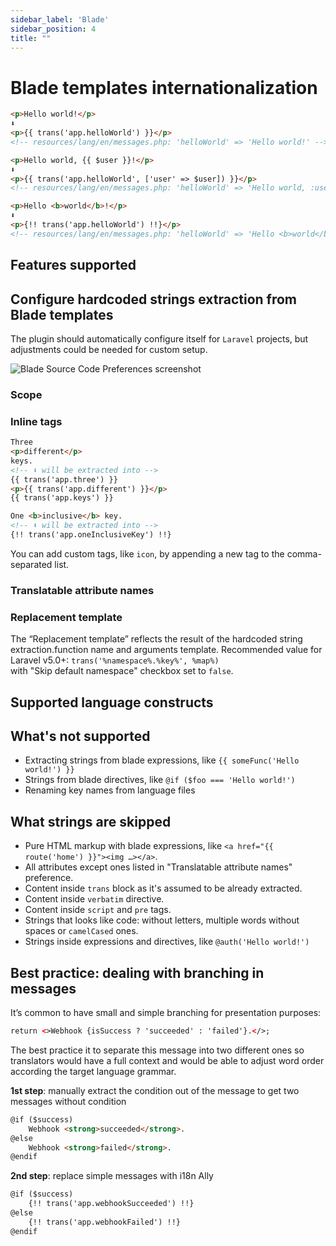 ```yaml
---
sidebar_label: 'Blade'
sidebar_position: 4
title: ""
---
```




# Blade templates internationalization
```html
<p>Hello world!</p>
⬇
<p>{{ trans('app.helloWorld') }}</p>
<!-- resources/lang/en/messages.php: 'helloWorld' => 'Hello world!' -->

<p>Hello world, {{ $user }}!</p>
⬇
<p>{{ trans('app.helloWorld', ['user' => $user]) }}</p>
<!-- resources/lang/en/messages.php: 'helloWorld' => 'Hello world, :user!' -->

<p>Hello <b>world</b>!</p>
⬇
<p>{!! trans('app.helloWorld') !!}</p>
<!-- resources/lang/en/messages.php: 'helloWorld' => 'Hello <b>world</b>!' -->
```

## Features supported
<SupportedFeatures/>


## Configure hardcoded strings extraction from Blade templates

The plugin should automatically configure itself for `Laravel` projects, but adjustments could be needed for custom setup.

![Blade Source Code Preferences screenshot](assets/blade-preferences.png)

### Scope
<Scope fileName=".blade.php"/>

### Inline tags
<InlineTags/>

```html
Three
<p>different</p>
keys.
<!-- ⬇ will be extracted into -->
{{ trans('app.three') }}
<p>{{ trans('app.different') }}</p>
{{ trans('app.keys') }}

One <b>inclusive</b> key.
<!-- ⬇ will be extracted into -->
{!! trans('app.oneInclusiveKey') !!}
```
You can add custom tags, like `icon`, by appending a new tag to the comma-separated list.

### Translatable attribute names
<TranslatableAttribute/>

### Replacement template
The “Replacement template” reflects the result of the hardcoded string extraction.function name and arguments template.
Recommended value for Laravel v5.0+: `trans('%namespace%.%key%', %map%)`<br/>
with "Skip default namespace" checkbox set to `false`.
<ReplacementTemplate mapTemplate="trans('namespace.key', ['foo' => $foo, 'bar' => $bar])"
                     listTemplate="trans('namespace.key', [$foo, $bar])"
                     argsTemplate = "trans('namespace.key', ($foo, $bar))" />

## Supported language constructs
<SupportedConstructs/>

## What's not supported

- Extracting strings from blade expressions, like `{{ someFunc('Hello world!') }}`
- Strings from blade directives, like `@if ($foo === 'Hello world!')`
- Renaming key names from language files


## What strings are skipped

- Pure HTML markup with blade expressions, like `<a href="{{ route('home') }}"><img …></a>`.
- All attributes except ones listed in "Translatable attribute names" preference.
- Content inside `trans` block as it's assumed to be already extracted.
- Content inside `verbatim` directive.
- Content inside `script` and `pre` tags.
- Strings that looks like code: without letters, multiple words without spaces or `camelCased` ones.
- Strings inside expressions and directives, like `@auth('Hello world!')`

## Best practice: dealing with branching in messages

It’s common to have small and simple branching for presentation purposes:
```html
return <>Webhook {isSuccess ? 'succeeded' : 'failed'}.</>;
```
The best practice it to separate this message into two different ones so translators would have a full context and would be able to adjust word order according the target language grammar.

**1st step**: manually extract the condition out of the message to get two messages without condition
```html
@if ($success)
    Webhook <strong>succeeded</strong>.
@else
    Webhook <strong>failed</strong>.
@endif
```

**2nd step**: replace simple messages with i18n Ally
```html
@if ($success)
    {!! trans('app.webhookSucceeded') !!}
@else
    {!! trans('app.webhookFailed') !!}
@endif
```
